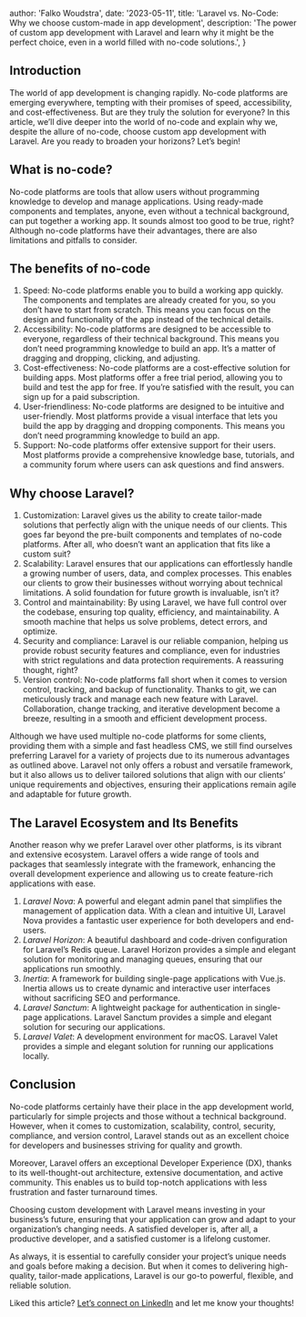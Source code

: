 
  author: 'Falko Woudstra',
  date: '2023-05-11',
  title: 'Laravel vs. No-Code: Why we choose custom-made in app development',
  description:
    'The power of custom app development with Laravel and learn why it might be the perfect choice, even in a world filled with no-code solutions.',
}


## Introduction
The world of app development is changing rapidly. No-code platforms are emerging everywhere, tempting with their promises of speed, accessibility, and cost-effectiveness. But are they truly the solution for everyone? In this article, we’ll dive deeper into the world of no-code and explain why we, despite the allure of no-code, choose custom app development with Laravel. Are you ready to broaden your horizons? Let’s begin!

## What is no-code?
No-code platforms are tools that allow users without programming knowledge to develop and manage applications. Using ready-made components and templates, anyone, even without a technical background, can put together a working app. It sounds almost too good to be true, right? Although no-code platforms have their advantages, there are also limitations and pitfalls to consider.

## The benefits of no-code
1. Speed: No-code platforms enable you to build a working app quickly. The components and templates are already created for you, so you don’t have to start from scratch. This means you can focus on the design and functionality of the app instead of the technical details.
2. Accessibility: No-code platforms are designed to be accessible to everyone, regardless of their technical background. This means you don’t need programming knowledge to build an app. It’s a matter of dragging and dropping, clicking, and adjusting.
3. Cost-effectiveness: No-code platforms are a cost-effective solution for building apps. Most platforms offer a free trial period, allowing you to build and test the app for free. If you’re satisfied with the result, you can sign up for a paid subscription.
4. User-friendliness: No-code platforms are designed to be intuitive and user-friendly. Most platforms provide a visual interface that lets you build the app by dragging and dropping components. This means you don’t need programming knowledge to build an app.
5. Support: No-code platforms offer extensive support for their users. Most platforms provide a comprehensive knowledge base, tutorials, and a community forum where users can ask questions and find answers.

## Why choose Laravel?
1. Customization: Laravel gives us the ability to create tailor-made solutions that perfectly align with the unique needs of our clients. This goes far beyond the pre-built components and templates of no-code platforms. After all, who doesn’t want an application that fits like a custom suit?
2. Scalability: Laravel ensures that our applications can effortlessly handle a growing number of users, data, and complex processes. This enables our clients to grow their businesses without worrying about technical limitations. A solid foundation for future growth is invaluable, isn’t it?
3. Control and maintainability: By using Laravel, we have full control over the codebase, ensuring top quality, efficiency, and maintainability. A smooth machine that helps us solve problems, detect errors, and optimize.
4. Security and compliance: Laravel is our reliable companion, helping us provide robust security features and compliance, even for industries with strict regulations and data protection requirements. A reassuring thought, right?
5. Version control: No-code platforms fall short when it comes to version control, tracking, and backup of functionality. Thanks to git, we can meticulously track and manage each new feature with Laravel. Collaboration, change tracking, and iterative development become a breeze, resulting in a smooth and efficient development process.

Although we have used multiple no-code platforms for some clients, providing them with a simple and fast headless CMS, we still find ourselves preferring Laravel for a variety of projects due to its numerous advantages as outlined above. Laravel not only offers a robust and versatile framework, but it also allows us to deliver tailored solutions that align with our clients’ unique requirements and objectives, ensuring their applications remain agile and adaptable for future growth.

## The Laravel Ecosystem and Its Benefits
Another reason why we prefer Laravel over other platforms, is its vibrant and extensive ecosystem. Laravel offers a wide range of tools and packages that seamlessly integrate with the framework, enhancing the overall development experience and allowing us to create feature-rich applications with ease.
1. _Laravel Nova_: A powerful and elegant admin panel that simplifies the management of application data. With a clean and intuitive UI, Laravel Nova provides a fantastic user experience for both developers and end-users.
2. _Laravel Horizon_: A beautiful dashboard and code-driven configuration for Laravel’s Redis queue. Laravel Horizon provides a simple and elegant solution for monitoring and managing queues, ensuring that our applications run smoothly.
3. _Inertia_: A framework for building single-page applications with Vue.js. Inertia allows us to create dynamic and interactive user interfaces without sacrificing SEO and performance.
4. _Laravel Sanctum_: A lightweight package for authentication in single-page applications. Laravel Sanctum provides a simple and elegant solution for securing our applications.
5. _Laravel Valet_: A development environment for macOS. Laravel Valet provides a simple and elegant solution for running our applications locally.

## Conclusion
No-code platforms certainly have their place in the app development world, particularly for simple projects and those without a technical background. However, when it comes to customization, scalability, control, security, compliance, and version control, Laravel stands out as an excellent choice for developers and businesses striving for quality and growth.

Moreover, Laravel offers an exceptional Developer Experience (DX), thanks to its well-thought-out architecture, extensive documentation, and active community. This enables us to build top-notch applications with less frustration and faster turnaround times.

Choosing custom development with Laravel means investing in your business’s future, ensuring that your application can grow and adapt to your organization’s changing needs. A satisfied developer is, after all, a productive developer, and a satisfied customer is a lifelong customer.

As always, it is essential to carefully consider your project’s unique needs and goals before making a decision. But when it comes to delivering high-quality, tailor-made applications, Laravel is our go-to powerful, flexible, and reliable solution.

Liked this article? [Let’s connect on LinkedIn](https://www.linkedin.com/in/falkowoudstra/) and let me know your thoughts!
